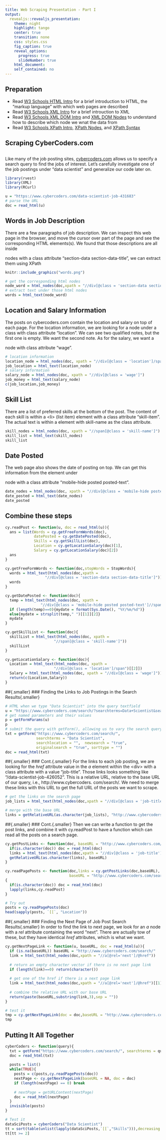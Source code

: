 ```yaml
---
title: Web Scraping Presentation - Part I
output: 
  revealjs::revealjs_presentation:
    theme: night
    highlight: tango
    center: true
    transition: none
    css: styles.css
    fig_caption: true
    reveal_options:
      progress: true
      slideNumber: true
    html_document:
    self_contained: no
---
```

## Preparation{.smaller}
- Read [W3 Schools HTML Intro](https://www.w3schools.com/html/html_intro.asp) for a brief introduction to HTML, the "markup language" with which web pages are described
- Read [W3 Schools XML Intro](https://www.w3schools.com/xml/xml_whatis.asp) for a brief introuction to XML
- Read [W3 Schools XML DOM Intro](https://www.w3schools.com/xml/dom_intro.asp) and [XML DOM Nodes](https://www.w3schools.com/xml/dom_nodes.asp) to understand how to describe which node we wnat the data from
- Read [W3 Schools XPath Intro](https://www.w3schools.com/xml/xpath_intro.asp), [XPath Nodes](https://www.w3schools.com/xml/xpath_nodes.asp), and [XPath Syntax](https://www.w3schools.com/xml/xpath_syntax.asp)

## Scraping CyberCoders.com
## {.smaller}
Like many of the job posting sites, [cybercoders.com](https://www.cybercoders.com) allows us to specify a search query to find the jobs of interest. Let's carefully investigate one of the job postings under "data scientist" and generalize our code later on. 
```r
library(rvest)
library(XML)
library(RCurl)

u = "https://www.cybercoders.com/data-scientist-job-431683"
# parse the URL
doc = read_html(u)
```

## Words in Job Description{.smaller}
There are a few paragraphs of job description. We can inspect this web page in the browser, and move the cursor over part of the page and see the corresponding HTML elements(s). We found that those descriptions are all inside <div> nodes with a class attribute "section-data section-data-title", we can extract them using XPath
```r
knitr::include_graphics("words.png")
```

```r
# get the corresponding html nodes
node_word = html_nodes(doc,xpath = "//div[@class = 'section-data section-data-title']")
# extract text under those html nodes
words = html_text(node_word)
```

## Location and Salary Information{.smaller}
The posts on cybercoders.com contain the location and salary on top of each page. For the location information, we are looking for a <span> node under a <div> class with class attribute "location". We can see two qualified notes, but the first one is empty. We want the second note. As for the salary, we want a <div> node with class attribute "wage".
```r
# location information
location_node = html_nodes(doc, xpath = "//div[@class = 'location']/span")[[2]]
job_location = html_text(location_node)
# salary information
salary_node = html_nodes(doc, xpath = "//div[@class = 'wage']")
job_money = html_text(salary_node)
c(job_location,job_money)
```

## Skill List{.smaller}
There are a list of preferred skills at the bottom of the post. The content of each skill is within a \<li\> (list item) element with a class attribute "skill-item". The actual text is within a <span> element with skill-name as the class attribute. 
```r
skill_nodes = html_nodes(doc, xpath = "//span[@class = 'skill-name']")
skill_list = html_text(skill_nodes)
skill_list
```

## Date Posted{.smaller}
The web page also shows the date of posting on top. We can get this information from the <span> element under <div> node with a class attribute "mobile-hide posted posted-text".
```r
date_nodes = html_nodes(doc, xpath = "//div[@class = 'mobile-hide posted posted-text']//span")
date_posted = html_text(date_nodes)
date_posted
```

## Combine these steps{.smaller}
```r
cy.readPost <- function(u, doc = read_html(u)){
  ans = list(Words = cy.getFreeFormWords(doc),
             datePosted = cy.getDatePosted(doc),
             Skills = cy.getSkillList(doc),
             Location = cy.getLocationSalary(doc)[1],
             Salary = cy.getLocationSalary(doc)[2])
  ans
}

cy.getFreeFormWords <- function(doc,stopWords = StopWords){
  words = html_text(html_nodes(doc,xpath = 
                  "//div[@class = 'section-data section-data-title']"))
  words
}

cy.getDatePosted <- function(doc){
  temp = html_text(html_nodes(doc, xpath = 
                "//div[@class = 'mobile-hide posted posted-text']//span"))
  if (length(temp)==0){mydate = format(Sys.Date(), "%Y/%m/%d")}
  else{mydate = strsplit(temp," ")[[1]][2]}
  mydate
}

cy.getSkillList <- function(doc){
  skillList = html_text(html_nodes(doc, xpath = 
                      "//span[@class = 'skill-name']"))
  skillList
}

cy.getLocationSalary <- function(doc){
  Location = html_text(html_nodes(doc, xpath = 
                      "//div[@class = 'location']/span")[[2]])
  Salary = html_text(html_nodes(doc, xpath = "//div[@class = 'wage']"))
  return(c(Location,Salary))
}
```



##{.smaller}
### Finding the Links to Job Postings in the Search Results{.smaller}
```r
# HTML when we type "Data Scientist" into the query textfield
u = "https://www.cybercoders.com/search/?searchterms=Data+Scientist&searchlocation=&newsearch=true&originalsearch=true&sorttype="
# get named parameters and their values
p = getFormParams(u)
p
# submit the query with getForm(), allowing us to vary the search query
txt = getForm("https://www.cybercoders.com/search/",
              searchterms = "Data Scientist",
              searchlocation = "",  newsearch = "true",
              originalsearch = "true", sorttype = "")
doc = read_html(txt)
```

##{.smaller}
### Cont.{.smaller}
For the links to each job posting, we are looking for the *href* attribute value in the *a* element within the \<div\> with a class attribute with a value "job-title". Those links looks something like "/data-scientist-job-426052". This is a relative URL, relative to the base URL of our query, i.e.,  http://www.cybercoders. com/search/. We need to merge these links with this URL to get the full URL of the posts we want to scrape.
```r
# get the links on the search page
job_lists = html_text(html_nodes(doc,xpath = "//div[@class = 'job-title']/a/@href"))

# merge with the base URL
links = getRelativeURL(as.character(job_lists), "http://www.cybercoders.com/search/")
```

##{.smaller}
### Cont.{.smaller}
Then we can write a function to get the post links, and combine it with cy.readPost to have a function which can read all the posts on a search page.
```r
cy.getPostLinks <- function(doc, baseURL = "http://www.cybercoders.com/search/"){
  if(is.character(doc)) doc = read_html(doc)
  links = html_text(html_nodes(doc,xpath = "//div[@class = 'job-title']/a/@href"))
  getRelativeURL(as.character(links), baseURL)
}

cy.readPagePosts <- function(doc,links = cy.getPostLinks(doc,baseURL),
                             baseURL = "http://www.cybercoders.com/search/")
{
  if(is.character(doc)) doc = read_html(doc)
  lapply(links,cy.readPost)
}

# Try out
posts = cy.readPagePosts(doc)
head(sapply(posts, `[[`, "Location"))
```

##{.smaller}
### Finding the Next Page of Job Post Search Results{.smaller}
In order to find the link to next page, we look for an *a* node with a *rel* attribute containing the word "next". There are actually tow of these, but they have identical *href* attributes, which is what we want.
```r
cy.getNextPageLink <- function(u, baseURL, doc = read_html(u)){
  if (is.na(baseURL)) baseURL = "http://www.cybercoders.com/search/"
  link = html_text(html_nodes(doc,xpath = "//a[@rel='next']/@href"))
  
  # return an empty character vector if there is no next page link
  if (length(link)==0) return(character())
  
  # get one of the href if there is a next page link
  link = html_text(html_nodes(doc,xpath = "//a[@rel='next']/@href")[[1]])
  
  # combine the relative URL with our base URL
  return(paste(baseURL,substring(link,3),sep = ""))
}

# test it
tmp = cy.getNextPageLink(doc = doc,baseURL = "http://www.cybercoders.com/search/")
tmp
```

## Putting It All Together {.smaller}
```r
cyberCoders <- function(query){
  txt = getForm("https://www.cybercoders.com/search/", searchterms = query, searchlocation = "", newsearch = "true", originalsearch = "true", sorttype = "")
  doc = read_html(txt)
  
  posts = list()
  while(TRUE){
    posts = c(posts,cy.readPagePosts(doc))
    nextPage <- cy.getNextPageLink(baseURL = NA, doc = doc)
    if (length(nextPage) == 0) break
    
    # nextPage = getURLContent(nextPage)
    doc = read_html(nextPage)
  }
  invisible(posts)
}

# Test it
dataSciPosts = cyberCoders("Data Scientist")
tt = sort(table(unlist(lapply(dataSciPosts,`[[`,"Skills"))),decreasing = TRUE)
tt[tt >= 2]

```
